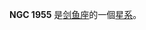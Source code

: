 {{NGCInfoBox|NGCID=NGC 1955|發現者=詹姆士·丹露帕|發現日期=1826年8月3日|其他編號=ESO 56-SC121|曆元=J2000.0|赤經=5時26分10秒
|赤緯=-67°29'51"|星座=剑鱼座|星體=星系|星等=9|表面亮度=|藍等=}}

'''NGC 1955''' 是[[剑鱼座|剑鱼座]]的一個[[星系|星系]]。

{{NGCReference|1955}}
{{Catalogs|NGC=1955}}
{{Galaxy-stub}}